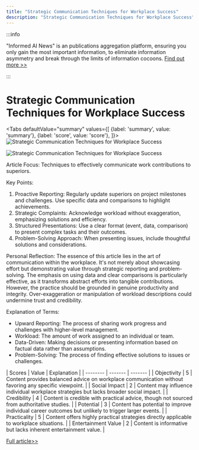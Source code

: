 ```yaml
---
title: "Strategic Communication Techniques for Workplace Success"
description: "Strategic Communication Techniques for Workplace Success"
---
```



:::info

"Informed AI News" is an publications aggregation platform, ensuring you only gain the most important information, to eliminate information asymmetry and break through the limits of information cocoons.  [Find out more >>](/docs/guides)

:::

# Strategic Communication Techniques for Workplace Success


<Tabs
	defaultValue="summary"
	values={[
	{label: 'summary', value: 'summary'},
	{label: 'score', value: 'score'},
]}>
<TabItem value="summary">
<img
  src="https://image.informedainews.com/2024/06/08/Re-YrU-1717825247-0.jpg"
  alt="Strategic Communication Techniques for Workplace Success"
/>

<img
  src="https://image.informedainews.com/2024/06/08/Re-CC3-1717825247-1.jpg"
  alt="Strategic Communication Techniques for Workplace Success"
/>



Article Focus: Techniques to effectively communicate work contributions to superiors.

Key Points:
1. Proactive Reporting: Regularly update superiors on project milestones and challenges. Use specific data and comparisons to highlight achievements.
2. Strategic Complaints: Acknowledge workload without exaggeration, emphasizing solutions and efficiency.
3. Structured Presentations: Use a clear format (event, data, comparison) to present complex tasks and their outcomes.
4. Problem-Solving Approach: When presenting issues, include thoughtful solutions and considerations.

Personal Reflection:
The essence of this article lies in the art of communication within the workplace. It's not merely about showcasing effort but demonstrating value through strategic reporting and problem-solving. The emphasis on using data and clear comparisons is particularly effective, as it transforms abstract efforts into tangible contributions. However, the practice should be grounded in genuine productivity and integrity. Over-exaggeration or manipulation of workload descriptions could undermine trust and credibility.

Explanation of Terms:
- Upward Reporting: The process of sharing work progress and challenges with higher-level management.
- Workload: The amount of work assigned to an individual or team.
- Data-Driven: Making decisions or presenting information based on factual data rather than assumptions.
- Problem-Solving: The process of finding effective solutions to issues or challenges.
</TabItem>
<TabItem value="score">
	| Scores     | Value   | Explanation |
	| -------- | ------- | ------- |
	| Objectivity  | 5    | Content provides balanced advice on workplace communication without favoring any specific viewpoint.    |
	| Social Impact | 2     | Content may influence individual workplace strategies but lacks broader social impact.    |
	| Credibility    | 4    | Content is credible with practical advice, though not sourced from authoritative studies.    |
	| Potential    | 3    | Content has potential to improve individual career outcomes but unlikely to trigger larger events.    |
	| Practicality    | 5    | Content offers highly practical strategies directly applicable to workplace situations.    |
	| Entertainment Value    | 2    | Content is informative but lacks inherent entertainment value.    |
</TabItem>
</Tabs>

[Full article>>](https://sspai.com/post/89418)
